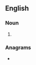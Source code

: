 ==English==

===Noun===
{{head|en|noun form}}

# {{plural of|conceit|lang=en}}

===Anagrams===
* {{anagrams|en|a=cceinost|C-section}}